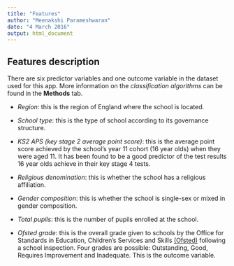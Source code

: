 ```yaml
---
title: "Features"
author: "Meenakshi Parameshwaran"
date: "4 March 2016"
output: html_document
---
```


## Features description

There are six predictor variables and one outcome variable in the dataset used for this app. More information on the *classification algorithms* can be found in the **Methods** tab.

- *Region*: this is the region of England where the school is located.

- *School type*: this is the type of school according to its governance structure.

- *KS2 APS (key stage 2 average point score)*: this is the average point score achieved by the school's year 11 cohort (16 year olds) when they were aged 11. It has been found to be a good predictor of the test results 16 year olds achieve in their key stage 4 tests.

- *Religious denomination*: this is whether the school has a religious affiliation.

- *Gender composition*: this is whether the school is single-sex or mixed in gender composition.

- *Total pupils*: this is the number of pupils enrolled at the school.

- *Ofsted grade*: this is the overall grade given to schools by the Office for Standards in Education, Children's Services and Skills [(Ofsted)](https://www.gov.uk/government/organisations/ofsted/about) following a school inspection. Four grades are possible: Outstanding, Good, Requires Improvement and Inadequate. This is the outcome variable.
